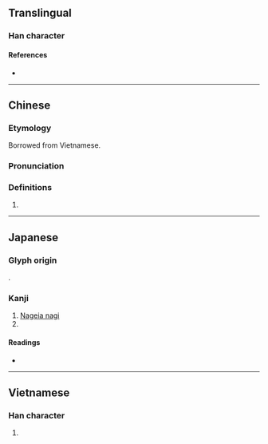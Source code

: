 {{character info}}
==Translingual==

===Han character===
{{Han char|rn=75|rad=木|as=08|sn=12|four=46900|canj=DOKR|ids=⿰木知}}

====References====
* {{Han ref|kx=0537.131|hdz=21233.060|uh=6925|ud=26917|bh=D9D8|bd=55768}}

----

==Chinese==
{{zh-forms}}
===Etymology===
Borrowed from Vietnamese.
===Pronunciation===
{{zh-pron
|m=zhī
|c=zi1
|mc=
|oc=
|ma=
|cat=pn
}}

===Definitions===
{{zh-hanzi}}

#{{zh-only|檳椥}}

----

==Japanese==

===Glyph origin===
{{ja-etym-kokuji}}.

===Kanji===
{{ja-kanji|grade=|rs=木08}}

# [[w:Nageia nagi|Nageia nagi]]
# {{n-g|Used in [[placename]]s in [[Kyoto]] Prefecture.}}

====Readings====
* {{ja-readings|on=|kun=[[なぎ]] (nagi)}}

----

==Vietnamese==

===Han character===
{{vi-hantu|[[tre]], [[tri]]|rs=木08}}

# {{rfdef|vi|sort=木08}}